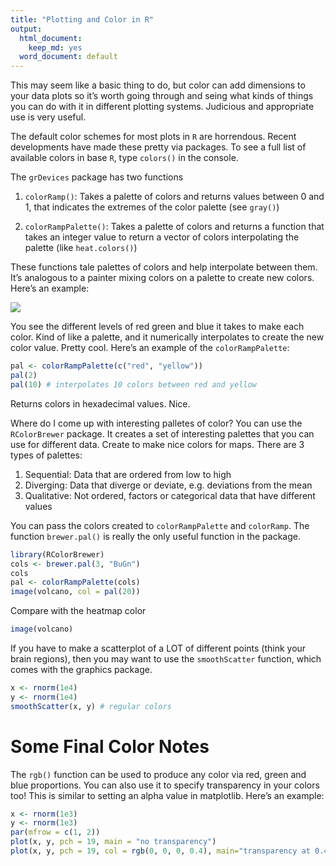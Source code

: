 ```yaml
---
title: "Plotting and Color in R"
output:
  html_document:
    keep_md: yes
  word_document: default
---
```


This may seem like a basic thing to do, but color can add dimensions to your data plots so it's worth going through and seing what kinds of things you can do with it in different plotting systems. Judicious and appropriate use is very useful. 

The default color schemes for most plots in `R` are horrendous. Recent developments have made these pretty via packages. To see a full list of available colors in base `R`, type `colors()` in the console.

The `grDevices` package has two functions

1. `colorRamp()`: Takes a palette of colors and returns values between 0 and 1, that indicates the extremes of the color palette (see `gray()`)

2. `colorRampPalette()`: Takes a palette of colors and returns a function that takes an integer value to return a vector of colors interpolating the palette (like `heat.colors()`)

These functions tale palettes of colors and help interpolate between them. It's analogous to a painter mixing colors on a palette to create new colors. Here's an example:

<img src="col_example.png"> </img>

You see the different levels of red green and blue it takes to make each color. Kind of like a palette, and it numerically interpolates to create the new color value. Pretty cool. Here's an example of the `colorRampPalette`:

```r
pal <- colorRampPalette(c("red", "yellow"))
pal(2)
pal(10) # interpolates 10 colors between red and yellow
```

Returns colors in hexadecimal values. Nice. 

Where do I come up with interesting palletes of color? You can use the `RColorBrewer` package. It creates a set of interesting palettes that you can use for different data. Create to make nice colors for maps. There are 3 types of palettes:

1. Sequential: Data that are ordered from low to high
2. Diverging: Data that diverge or deviate, e.g. deviations from the mean
3. Qualitative: Not ordered, factors or categorical data that have different values

You can pass the colors created to `colorRampPalette` and `colorRamp`. The function `brewer.pal()` is really the only useful function in the package.

```r
library(RColorBrewer)
cols <- brewer.pal(3, "BuGn")
cols
pal <- colorRampPalette(cols)
image(volcano, col = pal(20))
```

Compare with the heatmap color

```r
image(volcano)
```

If you have to make a scatterplot of a LOT of different points (think your brain regions), then you may want to use the `smoothScatter` function, which comes with the graphics package.

```r
x <- rnorm(1e4)
y <- rnorm(1e4)
smoothScatter(x, y) # regular colors
```

# Some Final Color Notes

The `rgb()` function can be used to produce any color via red, green and blue proportions. You can also use it to specify transparency in your colors too! This is similar to setting an alpha value in matplotlib. Here's an example:

```r
x <- rnorm(1e3)
y <- rnorm(1e3)
par(mfrow = c(1, 2))
plot(x, y, pch = 19, main = "no transparency") 
plot(x, y, pch = 19, col = rgb(0, 0, 0, 0.4), main="transparency at 0.4")
```